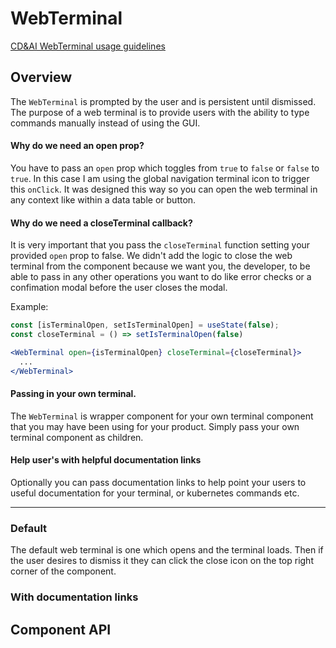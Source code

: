 
# WebTerminal

[CD&AI WebTerminal usage guidelines](https://pages.github.ibm.com/cdai-design/pal/patterns/web-terminal/)

## Overview

The `WebTerminal` is prompted by the user and is persistent until dismissed. The
purpose of a web terminal is to provide users with the ability to type commands
manually instead of using the GUI.

#### Why do we need an open prop?

You have to pass an `open` prop which toggles from `true` to `false` or `false`
to `true`. In this case I am using the global navigation terminal icon to
trigger this `onClick`. It was designed this way so you can open the web
terminal in any context like within a data table or button.

#### Why do we need a closeTerminal callback?

It is very important that you pass the `closeTerminal` function setting your
provided `open` prop to false. We didn't add the logic to close the web terminal
from the component because we want you, the developer, to be able to pass in any
other operations you want to do like error checks or a confimation modal before
the user closes the modal.

Example:

```jsx
const [isTerminalOpen, setIsTerminalOpen] = useState(false);
const closeTerminal = () => setIsTerminalOpen(false)

<WebTerminal open={isTerminalOpen} closeTerminal={closeTerminal}>
  ...
</WebTerminal>
```

#### Passing in your own terminal.

The `WebTerminal` is wrapper component for your own terminal component that you
may have been using for your product. Simply pass your own terminal component as
children.

#### Help user's with helpful documentation links

Optionally you can pass documentation links to help point your users to useful
documentation for your terminal, or kubernetes commands etc.

<hr />

### Default

The default web terminal is one which opens and the terminal loads. Then if the
user desires to dismiss it they can click the close icon on the top right corner
of the component.

<Preview>
  <Story id={getStorybookSlug(pkg, WebTerminal.displayName, 'default')} />
</Preview>

### With documentation links

<Preview>
  <Story
    id={getStorybookSlug(
      pkg,
      WebTerminal.displayName,
      'with-documentation-links'
    )}
  />
</Preview>

## Component API

<ArgsTable of={WebTerminal} />
